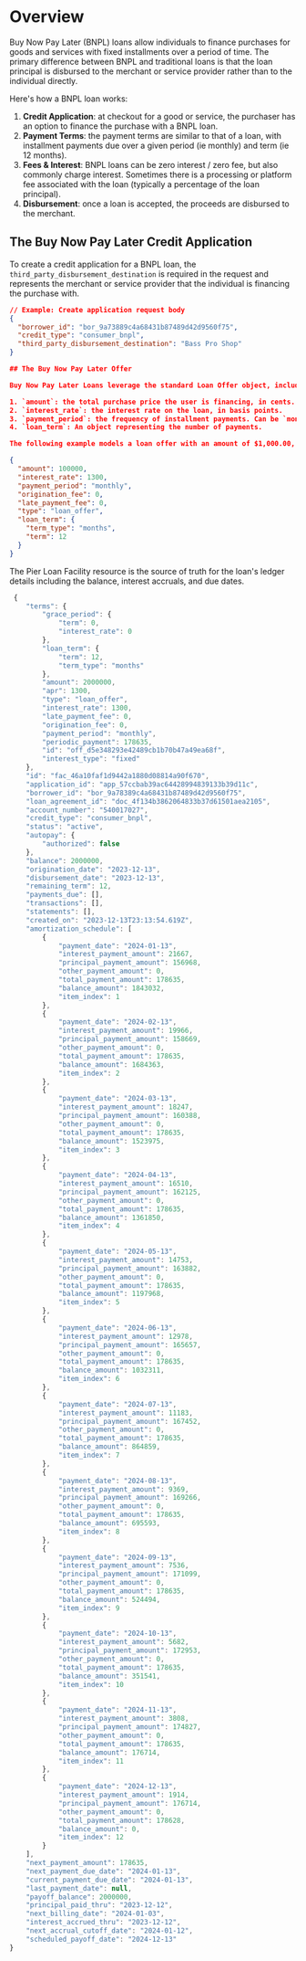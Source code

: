 # Overview

Buy Now Pay Later (BNPL) loans allow individuals to finance purchases for goods and services with fixed installments over a period of time. The primary difference between BNPL and traditional loans is that the loan principal is disbursed to the merchant or service provider rather than to the individual directly.

Here's how a BNPL loan works:

1. **Credit Application**: at checkout for a good or service, the purchaser has an option to finance the purchase with a BNPL loan.
1. **Payment Terms**: the payment terms are similar to that of a loan, with installment payments due over a given period (ie monthly) and term (ie 12 months).
1. **Fees & Interest**: BNPL loans can be zero interest / zero fee, but also commonly charge interest. Sometimes there is a processing or platform fee associated with the loan (typically a percentage of the loan principal).
1. **Disbursement**: once a loan is accepted, the proceeds are disbursed to the merchant.

## The Buy Now Pay Later Credit Application

To create a credit application for a BNPL loan, the `third_party_disbursement_destination` is required in the request and represents the merchant or service provider that the individual is financing the purchase with.

```json
// Example: Create application request body
{
  "borrower_id": "bor_9a73889c4a68431b87489d42d9560f75",
  "credit_type": "consumer_bnpl",
  "third_party_disbursement_destination": "Bass Pro Shop"
}

## The Buy Now Pay Later Offer

Buy Now Pay Later Loans leverage the standard Loan Offer object, including the following primary parameters:

1. `amount`: the total purchase price the user is financing, in cents.
2. `interest_rate`: the interest rate on the loan, in basis points.
3. `payment_period`: the frequency of installment payments. Can be `monthly`, `weekly`, or `biweekly`.
4. `loan_term`: An object representing the number of payments.

The following example models a loan offer with an amount of $1,000.00, 13% interest rate, monthly payment period and 12 payments:

{
  "amount": 100000,
  "interest_rate": 1300,
  "payment_period": "monthly",
  "origination_fee": 0,
  "late_payment_fee": 0,
  "type": "loan_offer",
  "loan_term": {
    "term_type": "months",
    "term": 12
  }
}
```

The Pier Loan Facility resource is the source of truth for the loan's ledger details including the balance, interest accruals, and due dates.

```js
 {
    "terms": {
        "grace_period": {
            "term": 0,
            "interest_rate": 0
        },
        "loan_term": {
            "term": 12,
            "term_type": "months"
        },
        "amount": 2000000,
        "apr": 1300,
        "type": "loan_offer",
        "interest_rate": 1300,
        "late_payment_fee": 0,
        "origination_fee": 0,
        "payment_period": "monthly",
        "periodic_payment": 178635,
        "id": "off_d5e348293e42489cb1b70b47a49ea68f",
        "interest_type": "fixed"
    },
    "id": "fac_46a10faf1d9442a1880d08814a90f670",
    "application_id": "app_57ccbab39ac64428994839133b39d11c",
    "borrower_id": "bor_9a78389c4a68431b87489d42d9560f75",
    "loan_agreement_id": "doc_4f134b3862064833b37d61501aea2105",
    "account_number": "540017027",
    "credit_type": "consumer_bnpl",
    "status": "active",
    "autopay": {
        "authorized": false
    },
    "balance": 2000000,
    "origination_date": "2023-12-13",
    "disbursement_date": "2023-12-13",
    "remaining_term": 12,
    "payments_due": [],
    "transactions": [],
    "statements": [],
    "created_on": "2023-12-13T23:13:54.619Z",
    "amortization_schedule": [
        {
            "payment_date": "2024-01-13",
            "interest_payment_amount": 21667,
            "principal_payment_amount": 156968,
            "other_payment_amount": 0,
            "total_payment_amount": 178635,
            "balance_amount": 1843032,
            "item_index": 1
        },
        {
            "payment_date": "2024-02-13",
            "interest_payment_amount": 19966,
            "principal_payment_amount": 158669,
            "other_payment_amount": 0,
            "total_payment_amount": 178635,
            "balance_amount": 1684363,
            "item_index": 2
        },
        {
            "payment_date": "2024-03-13",
            "interest_payment_amount": 18247,
            "principal_payment_amount": 160388,
            "other_payment_amount": 0,
            "total_payment_amount": 178635,
            "balance_amount": 1523975,
            "item_index": 3
        },
        {
            "payment_date": "2024-04-13",
            "interest_payment_amount": 16510,
            "principal_payment_amount": 162125,
            "other_payment_amount": 0,
            "total_payment_amount": 178635,
            "balance_amount": 1361850,
            "item_index": 4
        },
        {
            "payment_date": "2024-05-13",
            "interest_payment_amount": 14753,
            "principal_payment_amount": 163882,
            "other_payment_amount": 0,
            "total_payment_amount": 178635,
            "balance_amount": 1197968,
            "item_index": 5
        },
        {
            "payment_date": "2024-06-13",
            "interest_payment_amount": 12978,
            "principal_payment_amount": 165657,
            "other_payment_amount": 0,
            "total_payment_amount": 178635,
            "balance_amount": 1032311,
            "item_index": 6
        },
        {
            "payment_date": "2024-07-13",
            "interest_payment_amount": 11183,
            "principal_payment_amount": 167452,
            "other_payment_amount": 0,
            "total_payment_amount": 178635,
            "balance_amount": 864859,
            "item_index": 7
        },
        {
            "payment_date": "2024-08-13",
            "interest_payment_amount": 9369,
            "principal_payment_amount": 169266,
            "other_payment_amount": 0,
            "total_payment_amount": 178635,
            "balance_amount": 695593,
            "item_index": 8
        },
        {
            "payment_date": "2024-09-13",
            "interest_payment_amount": 7536,
            "principal_payment_amount": 171099,
            "other_payment_amount": 0,
            "total_payment_amount": 178635,
            "balance_amount": 524494,
            "item_index": 9
        },
        {
            "payment_date": "2024-10-13",
            "interest_payment_amount": 5682,
            "principal_payment_amount": 172953,
            "other_payment_amount": 0,
            "total_payment_amount": 178635,
            "balance_amount": 351541,
            "item_index": 10
        },
        {
            "payment_date": "2024-11-13",
            "interest_payment_amount": 3808,
            "principal_payment_amount": 174827,
            "other_payment_amount": 0,
            "total_payment_amount": 178635,
            "balance_amount": 176714,
            "item_index": 11
        },
        {
            "payment_date": "2024-12-13",
            "interest_payment_amount": 1914,
            "principal_payment_amount": 176714,
            "other_payment_amount": 0,
            "total_payment_amount": 178628,
            "balance_amount": 0,
            "item_index": 12
        }
    ],
    "next_payment_amount": 178635,
    "next_payment_due_date": "2024-01-13",
    "current_payment_due_date": "2024-01-13",
    "last_payment_date": null,
    "payoff_balance": 2000000,
    "principal_paid_thru": "2023-12-12",
    "next_billing_date": "2024-01-03",
    "interest_accrued_thru": "2023-12-12",
    "next_accrual_cutoff_date": "2024-01-12",
    "scheduled_payoff_date": "2024-12-13"
}
```
